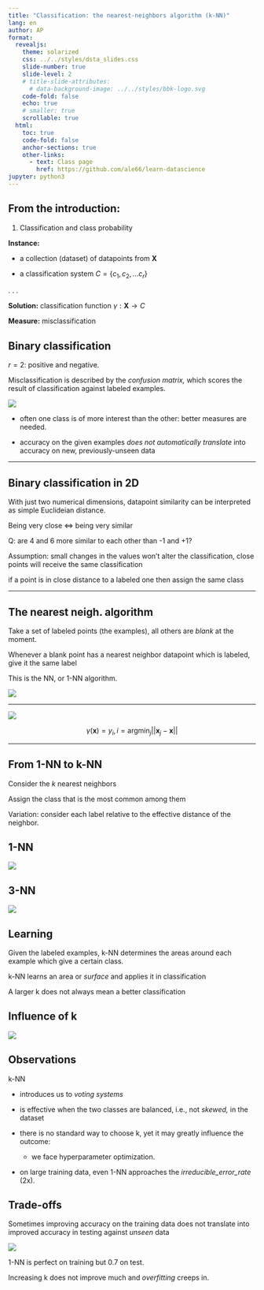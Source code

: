 ```yaml
---
title: "Classification: the nearest-neighbors algorithm (k-NN)"
lang: en
author: AP 
format:
  revealjs: 
    theme: solarized
    css: ../../styles/dsta_slides.css
    slide-number: true
    slide-level: 2
    # title-slide-attributes:
      # data-background-image: ../../styles/bbk-logo.svg
    code-fold: false
    echo: true
    # smaller: true
    scrollable: true
  html:
    toc: true
    code-fold: false
    anchor-sections: true
    other-links:
      - text: Class page
        href: https://github.com/ale66/learn-datascience
jupyter: python3
---
```


## From the introduction:

1. Classification and class probability

__Instance:__

* a collection (dataset) of datapoints from $\mathbf{X}$

* a classification system $C = \{c_1, c_2, \dots c_r\}$

. . .

__Solution:__  classification function $\gamma: \mathbf{X} \rightarrow C$

__Measure:__ misclassification

## Binary classification

$r=2$: positive and negative.

Misclassification is described by the *confusion matrix,* which scores the result of classification against labeled examples.

![](./imgs/confusion_matrix.png)

- often one class is of more interest than the other: better measures are needed.

- accuracy on the given examples *does not automatically translate* into accuracy on new, previously-unseen data

-----

## Binary classification in 2D

With just two numerical dimensions, datapoint similarity can be interpreted as simple Euclideian distance.

Being very close $\Longleftrightarrow$ being very similar

Q: are 4 and 6 more similar to each other than -1 and +1?

Assumption: small changes in the values won't alter the classification, close points will receive the same classification 

if a point is in close distance to a labeled one then assign the same class


-----

## The nearest neigh. algorithm

Take a set of labeled points (the examples), all others are *blank* at the moment. 

Whenever a blank point has a nearest neighbor datapoint which is labeled, give it the same label

This is the NN, or 1-NN algorithm.

![](imgs/knn_boundary_test_points.png){scale=40%}


-----

![](imgs/knn_boundary_k1.png)

$$\gamma(\mathbf{x}) = y_i, i = \text{argmin}_j ||\mathbf{x}_j - \mathbf{x}||$$


-----

## From 1-NN to k-NN

Consider the *k* nearest neighbors

Assign the class that is the most common among them

Variation: consider each label relative to the effective distance of the neighbor.


## 1-NN

![](./imgs/knn_boundary_k1.png) 


## 3-NN

![](./imgs/knn_boundary_k3.png)


## Learning

Given the labeled examples, k-NN determines the areas around each example which give a certain class.

k-NN learns an area or *surface* and applies it in classification

A larger k does not always mean a better classification


## Influence of k 

![](imgs/knn_boundary_varying_k.png)


## Observations

k-NN 

- introduces us to *voting systems*

- is effective when the two classes are balanced, i.e., not *skewed,* in the dataset
  
- there is no standard way to choose k, yet it may greatly influence the outcome: 
  - we face hyperparameter optimization.

- on large training data, even 1-NN approaches the *irreducible_error_rate* (2x).


## Trade-offs

Sometimes improving accuracy on the training data does not translate into improved accuracy in testing against *unseen* data

![](imgs/knn_model_complexity.png)

1-NN is perfect on training but 0.7 on test. 

Increasing k does not improve much and *overfitting* creeps in.